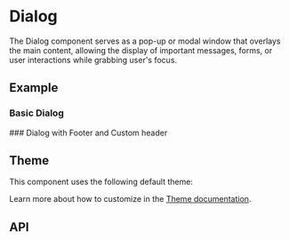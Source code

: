 
<Meta title="Docs/Components/Layers/Dialog" />

# Dialog
The Dialog component serves as a pop-up or modal window that overlays the main content,
allowing the display of important messages, forms, or user interactions while grabbing user's focus.

## Example
### Basic Dialog
<Canvas sourceState="shown" of={DialogStories.Simple} />
### Dialog with Footer and Custom header
<Canvas of={DialogStories.Footer} />

## Theme
This component uses the following default theme:

<ThemeRender theme={dialogTheme} />

Learn more about how to customize in the [Theme documentation](?path=/docs/docs-theme-getting-started--docs).

## API
<ArgTypes of={Dialog} />
